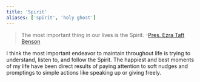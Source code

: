 ```yaml
---
title: 'Spirit'
aliases: ['spirit', 'holy ghost']
---
```


> The most important thing in our lives is the Spirit. -[Pres. Ezra Taft Benson](https://www.churchofjesuschrist.org/study/manual/teachings-of-presidents-of-the-church-ezra-taft-benson/chapter-12-seek-the-spirit-in-all-you-do.p11?lang=eng#p11)

I think the most important endeavor to maintain throughout life is trying to understand, listen to, and follow the Spirit. The happiest and best moments of my life have been direct results of paying attention to soft nudges and promptings to simple actions like speaking up or giving freely.
